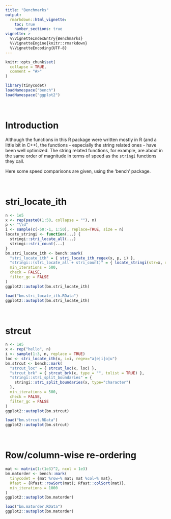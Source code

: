 ```yaml
---
title: "Benchmarks"
output:
  rmarkdown::html_vignette:
    toc: true
    number_sections: true
vignette: >
  %\VignetteIndexEntry{Benchmarks}
  %\VignetteEngine{knitr::rmarkdown}
  %\VignetteEncoding{UTF-8}
---
```


```r
knitr::opts_chunk$set(
  collapse = TRUE,
  comment = "#>"
)
```

```r
library(tinycodet)
loadNamespace("bench")
loadNamespace("ggplot2")
```

&nbsp;

# Introduction

Although the functions in this R package were written mostly in R (and a little bit in C++), the functions - especially the string related ones - have been well optimized. The string related functions, for example, are about in the same order of magnitude in terms of speed as the `stringi` functions they call.


Here some speed comparisons are given, using the 'bench' package.

&nbsp;


# stri_locate_ith

```r
n <- 1e5
x <- rep(paste0(1:50, collapse = ""), n)
p <- "\\d"
i <- sample(c(-50:-1, 1:50), replace=TRUE, size = n)
locate_stringi <- function(...) {
  stringi::stri_locate_all(...)
  stringi::stri_count(...)
}
bm.stri_locate_ith <- bench::mark(
  "stri_locate_ith" = { stri_locate_ith_regex(x, p, i) },
  "stringi::(stri_locate_all + stri_count)" = { locate_stringi(str=x, regex = p) },
  min_iterations = 500,
  check = FALSE,
  filter_gc = FALSE
)
ggplot2::autoplot(bm.stri_locate_ith)
```

```r
load("bm.stri_locate_ith.RData")
ggplot2::autoplot(bm.stri_locate_ith)
```


&nbsp;

# strcut

```r
n <- 1e5
x <- rep("hello", n)
i <- sample(1:3, n, replace = TRUE)
loc <- stri_locate_ith(x, i=i, regex="a|e|i|o|u")
bm.strcut <- bench::mark(
  "strcut_loc" = { strcut_loc(x, loc) },
  "strcut_brk" = { strcut_brk(x, type = "", tolist = TRUE) },
  "stringi::stri_split_boundaries" = {
    stringi::stri_split_boundaries(x, type="character")
  },
  min_iterations = 500,
  check = FALSE,
  filter_gc = FALSE
)
ggplot2::autoplot(bm.strcut)
```

```r
load("bm.strcut.RData")
ggplot2::autoplot(bm.strcut)
```

&nbsp;

# Row/column-wise re-ordering

```r
mat <- matrix(1:(1e3)^2, ncol = 1e3)
bm.matorder <- bench::mark(
  tinycodet = {mat %row~% mat; mat %col~% mat},
  Rfast = {Rfast::rowSort(mat); Rfast::colSort(mat)},
  min_iterations = 1000
)
ggplot2::autoplot(bm.matorder)
```

```r
load("bm.matorder.RData")
ggplot2::autoplot(bm.matorder)
```

